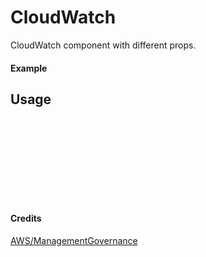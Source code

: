 
<Meta of={CloudWatch} title="AWS/ManagementGovernance/CloudWatch" />

# CloudWatch

CloudWatch component with different props.

#### Example

<Canvas of={CloudWatch.Primary} />

## Usage

```ts
import { CloudWatch } from "yadl-ui";

const Example = () => {
  return (
      <CloudWatch />
  );
};

export default Example;
```

#### Credits
[AWS/ManagementGovernance](https://aws-icons.com/)
